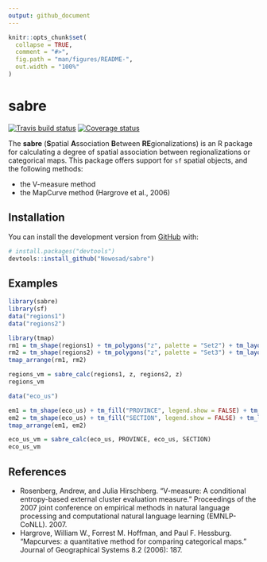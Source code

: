 ```yaml
---
output: github_document
---
```


<!-- README.md is generated from README.Rmd. Please edit that file -->

```r
knitr::opts_chunk$set(
  collapse = TRUE,
  comment = "#>",
  fig.path = "man/figures/README-",
  out.width = "100%"
)
```

# sabre

[![Travis build status](https://travis-ci.org/Nowosad/sabre.svg?branch=master)](https://travis-ci.org/Nowosad/sabre)
[![Coverage status](https://codecov.io/gh/Nowosad/sabre/branch/master/graph/badge.svg)](https://codecov.io/github/Nowosad/sabre?branch=master)

The **sabre** (**S**patial **A**ssociation **B**etween **RE**gionalizations) is an R package for calculating a degree of spatial association between regionalizations or categorical maps.
This package offers support for `sf` spatial objects, and the following methods:

- the V-measure method 
- the MapCurve method (Hargrove et al., 2006)

## Installation

<!-- You can install the released version of sabre from [CRAN](https://CRAN.R-project.org) with: -->

<!-- ``` r -->
<!-- install.packages("sabre") -->
<!-- ``` -->

You can install the development version from [GitHub](https://github.com/) with:

``` r
# install.packages("devtools")
devtools::install_github("Nowosad/sabre")
```
## Examples

```r
library(sabre)
library(sf)
data("regions1")
data("regions2")
```

```r
library(tmap)
rm1 = tm_shape(regions1) + tm_polygons("z", palette = "Set2") + tm_layout(title = "First regionalization")
rm2 = tm_shape(regions2) + tm_polygons("z", palette = "Set3") + tm_layout(title = "Second regionalization")
tmap_arrange(rm1, rm2) 
```

```r
regions_vm = sabre_calc(regions1, z, regions2, z)
regions_vm
```

```r
data("eco_us")
```

```r
em1 = tm_shape(eco_us) + tm_fill("PROVINCE", legend.show = FALSE) + tm_layout("Ecoregions of the United States: Provinces")
em2 = tm_shape(eco_us) + tm_fill("SECTION", legend.show = FALSE) + tm_layout("Ecoregions of the United States: Sections")
tmap_arrange(em1, em2)
```

```r
eco_us_vm = sabre_calc(eco_us, PROVINCE, eco_us, SECTION)
eco_us_vm
```

## References

- Rosenberg, Andrew, and Julia Hirschberg. "V-measure: A conditional entropy-based external cluster evaluation measure." Proceedings of the 2007 joint conference on empirical methods in natural language processing and computational natural language learning (EMNLP-CoNLL). 2007.
- Hargrove, William W., Forrest M. Hoffman, and Paul F. Hessburg. "Mapcurves: a quantitative method for comparing categorical maps." Journal of Geographical Systems 8.2 (2006): 187.
